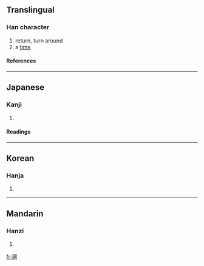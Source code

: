 {{see|回}}

==Translingual==
===Han character===
{{Han char|rn=54|rad=廴|as=07|sn=10|four=|canj=弓大田尸中 (NKWSL)}}
# return, turn around
# a [[time]]
====References====
{{Han ref|kx=0353.051|dkj=09577|hdz=10405.010|uh=5EFD|ud=24317}}
----
==Japanese==
===Kanji===
{{ja-kanji|grade=|rs=廴07}}
# {{defn|Japanese}} 
====Readings====
{{ja-readings|on=[[かい]] (kai), [[え]] (e)|kun=[[まわす]] (mawasu), [[まわる]] (mawaru), [[かえる]] (kaeru), [[めぐる]] (meguru)}}
----
==Korean==
===Hanja===
{{ko-hanja|hangeul=회|rv=hoe|mr=hoe}}
# {{defn|Korean}}
----
==Mandarin==
===Hanzi===
{{cmn-hanzi|pin=[[huí]] ([[hui2]])|wg=hui<sup>2</sup>}}
# {{defn|Mandarin}}

[[fr:廽]]